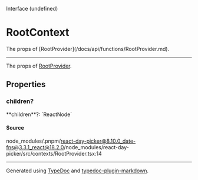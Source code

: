 <SectionTitle>Interface (undefined)</SectionTitle>

# RootContext

<Description>
  The props of [RootProvider](/docs/api/functions/RootProvider.md).
</Description>

---

The props of [RootProvider](/docs/api/functions/RootProvider.md).

## Properties

<a id="children" name="children"></a>

### children?

<SignatureMemberIdentifier>
  **children**?: `ReactNode`
</SignatureMemberIdentifier>

#### Source

node_modules/.pnpm/react-day-picker@8.10.0_date-fns@3.3.1_react@18.2.0/node_modules/react-day-picker/src/contexts/RootProvider.tsx:14

---

Generated using [TypeDoc](https://typedoc.org) and [typedoc-plugin-markdown](https://typedoc-plugin-markdown.org).

